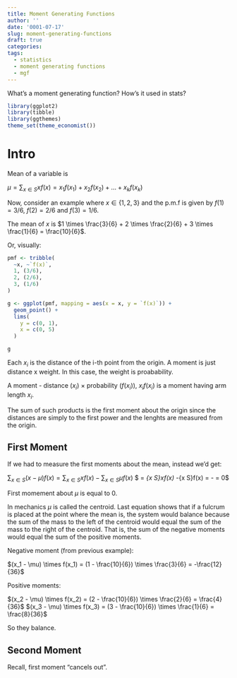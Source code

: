 ```yaml
---
title: Moment Generating Functions
author: ''
date: '0001-07-17'
slug: moment-generating-functions
draft: true
categories:
tags:
  - statistics
  - moment generating functions
  - mgf
---
```


What's a moment generating function? How's it used in stats?

<!--more-->

```r
library(ggplot2)
library(tibble)
library(ggthemes)
theme_set(theme_economist())

```

# Intro

Mean of a variable is

$\mu = \sum_{x \in S}xf(x) = x_1f(x_1) + x_2f(x_2) + ... + x_kf(x_k)$

Now, consider an example where $x \in \{1, 2, 3\}$ and the p.m.f is given by $f(1) = 3/6$, $f(2) = 2/6$ and $f(3) = 1/6$.

The mean of $x$ is $1 \times \frac{3}{6} + 2 \times \frac{2}{6} + 3 \times \frac{1}{6} = \frac{10}{6}$.

Or, visually:

```r
pmf <- tribble(
  ~x, ~`f(x)`,
  1, (3/6),
  2, (2/6),
  3, (1/6)
)

g <- ggplot(pmf, mapping = aes(x = x, y = `f(x)`)) +
  geom_point() +
  lims(
    y = c(0, 1),
    x = c(0, 5)
  )

g
```

Each $x_i$ is the distance of the i-th point from the origin. A moment is just distance x weight. In this case, the weight is proabability.

A moment - distance ($x_i$) $\times$ probability ($f(x_i)$), $x_if(x_i)$ is a moment having arm length $x_i$.

The sum of such products is the first moment about the origin since the distances  are simply to the first power and the lenghts are measured from the origin. 

## First Moment

If we had to measure the first moments about the mean, instead we'd get:

$\sum_{x \in S} (x - \mu)f(x) = \sum_{x \in S}xf(x) - \sum_{x \in S}\mu f(x)$
$ = \sum_{x \in S}xf(x) -\mu\sum_{x \in S}f(x) = \mu - \mu \times 1 = 0$

First momement about $\mu$ is equal to 0.

In mechanics $\mu$ is called the centroid. Last equation shows that if a fulcrum is placed at the point where the mean is, the system would balance because the sum of the mass to the left of the centroid would equal the sum of the mass to the right of the centroid. 
That is, the sum of the negative moments would equal the sum of the positive moments.

Negative moment (from previous example):

$(x_1 - \mu) \times f(x_1) = (1 - \frac{10}{6}) \times \frac{3}{6} = -\frac{12}{36}$

Positive moments:

$(x_2 - \mu) \times f(x_2) = (2 - \frac{10}{6}) \times \frac{2}{6} = \frac{4}{36}$
$(x_3 - \mu) \times f(x_3) = (3 - \frac{10}{6}) \times \frac{1}{6} = \frac{8}{36}$

So they balance.

## Second Moment

Recall, first moment "cancels out".










